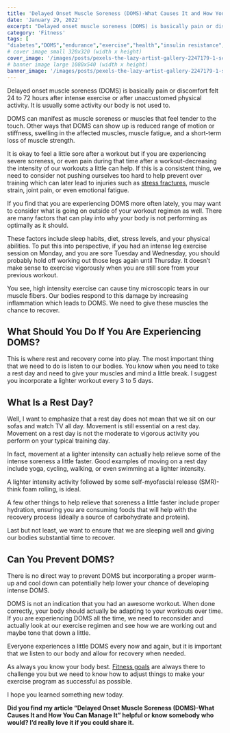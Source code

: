 ```yaml
---
title: 'Delayed Onset Muscle Soreness (DOMS)-What Causes It and How You Can Manage It'
date: 'January 29, 2022'
excerpt: "Delayed onset muscle soreness (DOMS) is basically pain or discomfort felt 24 to 72 hours after intense exercise or after unaccustomed physical activity. It is usually some activity our body is not used to."
category: 'Fitness'
tags: [
"diabetes","DOMS","endurance","exercise","health","insulin resistance","lactic acid","muscle soreness","PCOS","prediabetes","recovery","rest day","stamina","strength","weight loss"]
# cover image small 320x320 (width x height)
cover_image: '/images/posts/pexels-the-lazy-artist-gallery-2247179-1-scaled.webp'
# banner image large 1080x540 (width x height)
banner_image: '/images/posts/pexels-the-lazy-artist-gallery-2247179-1-scaled.webp'
---
```


Delayed onset muscle soreness (DOMS) is basically pain or discomfort felt 24 to 72 hours after intense exercise or after unaccustomed physical activity. It is usually some activity our body is not used to.

DOMS can manifest as muscle soreness or muscles that feel tender to the touch. Other ways that DOMS can show up is reduced range of motion or stiffness, swelling in the affected muscles, muscle fatigue, and a short-term loss of muscle strength.

It is okay to feel a little sore after a workout but if you are experiencing severe soreness, or even pain during that time after a workout-decreasing the intensity of our workouts a little can help. If this is a consistent thing, we need to consider not pushing ourselves too hard to help prevent over training which can later lead to injuries such as [stress fractures](https://www.mayoclinic.org/diseases-conditions/stress-fractures/symptoms-causes/syc-20354057), muscle strain, joint pain, or even emotional fatigue.

If you find that you are experiencing DOMS more often lately, you may want to consider what is going on outside of your workout regimen as well. There are many factors that can play into why your body is not performing as optimally as it should.

These factors include sleep habits, diet, stress levels, and your physical abilities. To put this into perspective, if you had an intense leg exercise session on Monday, and you are sore Tuesday and Wednesday, you should probably hold off working out those legs again until Thursday. It doesn’t make sense to exercise vigorously when you are still sore from your previous workout.

You see, high intensity exercise can cause tiny microscopic tears in our muscle fibers. Our bodies respond to this damage by increasing inflammation which leads to DOMS. We need to give these muscles the chance to recover.

## What Should You Do If You Are Experiencing DOMS?

This is where rest and recovery come into play. The most important thing that we need to do is listen to our bodies. You know when you need to take a rest day and need to give your muscles and mind a little break. I suggest you incorporate a lighter workout every 3 to 5 days.

## What Is a Rest Day?

Well, I want to emphasize that a rest day does not mean that we sit on our sofas and watch TV all day. Movement is still essential on a rest day. Movement on a rest day is not the moderate to vigorous activity you perform on your typical training day.

In fact, movement at a lighter intensity can actually help relieve some of the intense soreness a little faster. Good examples of moving on a rest day include yoga, cycling, walking, or even swimming at a lighter intensity.

A lighter intensity activity followed by some self-myofascial release (SMR)-think foam rolling, is ideal.

A few other things to help relieve that soreness a little faster include proper hydration, ensuring you are consuming foods that will help with the recovery process (ideally a source of carbohydrate and protein).

Last but not least, we want to ensure that we are sleeping well and giving our bodies substantial time to recover.

## Can You Prevent DOMS?

There is no direct way to prevent DOMS but incorporating a proper warm-up and cool down can potentially help lower your chance of developing intense DOMS.

DOMS is not an indication that you had an awesome workout. When done correctly, your body should actually be adapting to your workouts over time. If you are experiencing DOMS all the time, we need to reconsider and actually look at our exercise regimen and see how we are working out and maybe tone that down a little.

Everyone experiences a little DOMS every now and again, but it is important that we listen to our body and allow for recovery when needed.

As always you know your body best. [Fitness goals](https://healthootopia.com/fitness/16-benefits-of-squats/) are always there to challenge you but we need to know how to adjust things to make your exercise program as successful as possible.

I hope you learned something new today.

**Did you find my article **“Delayed Onset Muscle Soreness (DOMS)-What Causes It and How You Can Manage It**” helpful or know somebody who would? I’d really love it if you could share it.**
